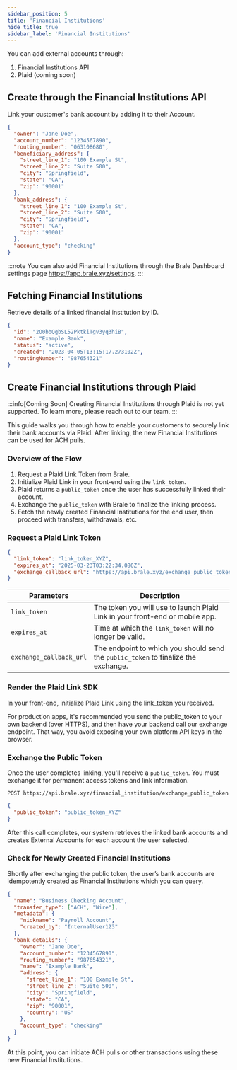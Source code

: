 ```yaml
---
sidebar_position: 5
title: 'Financial Institutions'
hide_title: true
sidebar_label: 'Financial Institutions'
---
```


<Intro
  heading="Financial Institutions"
  subheading="Financial Institutions represent your customer's financial accounts (bank accounts) that can be used to withdraw or receive funds."
/>

You can add external accounts through:

1. Financial Institutions API
2. Plaid (coming soon)

## Create through the Financial Institutions API

Link your customer's bank account by adding it to their Account.

<HTTPMethod
  method="POST"
  endpoint="https://api.brale.xyz/accounts/account_id/financial-institutions/external"
/>

```json title="Request"
{
  "owner": "Jane Doe",
  "account_number": "1234567890",
  "routing_number": "063108680",
  "beneficiary_address": {
    "street_line_1": "100 Example St",
    "street_line_2": "Suite 500",
    "city": "Springfield",
    "state": "CA",
    "zip": "90001"
  },
  "bank_address": {
    "street_line_1": "100 Example St",
    "street_line_2": "Suite 500",
    "city": "Springfield",
    "state": "CA",
    "zip": "90001"
  },
  "account_type": "checking"
}
```

:::note
You can also add Financial Institutions through the Brale Dashboard settings page https://app.brale.xyz/settings.
:::

## Fetching Financial Institutions

Retrieve details of a linked financial institution by ID.

<HTTPMethod
  method="GET"
  endpoint="https://api.brale.xyz/accounts/account_id/financial-institutions/:id"
/>

```json title="Response"
{
  "id": "2O0bbQgbSL52PktkiTgv3yq3hiB",
  "name": "Example Bank",
  "status": "active",
  "created": "2023-04-05T13:15:17.273102Z",
  "routingNumber": "987654321"
}
```

## Create Financial Institutions through Plaid

:::info[Coming Soon]
Creating Financial Institutions through Plaid is not yet supported. To learn more, please reach out to our team.
:::

This guide walks you through how to enable your customers to securely link their bank accounts via Plaid. After linking, the new Financial Institutions can be used for ACH pulls.

### Overview of the Flow

1. Request a Plaid Link Token from Brale.
2. Initialize Plaid Link in your front-end using the `link_token`.
3. Plaid returns a `public_token` once the user has successfully linked their account.
4. Exchange the `public_token` with Brale to finalize the linking process.
5. Fetch the newly created Financial Institutions for the end user, then proceed with transfers, withdrawals, etc.

### Request a Plaid Link Token

<HTTPMethod method="POST" endpoint="https://api.brale.xyz/financial_institution/plaid_link_token" />

```json title="Response"
{
  "link_token": "link_token_XYZ",
  "expires_at": "2025-03-23T03:22:34.086Z",
  "exchange_callback_url": "https://api.brale.xyz/exchange_public_token/{unique-id}"
}
```

| Parameters              | Description                                                                        |
| ----------------------- | ---------------------------------------------------------------------------------- |
| `link_token`            | The token you will use to launch Plaid Link in your front-end or mobile app.       |
| `expires_at`            | Time at which the `link_token` will no longer be valid.                            |
| `exchange_callback_url` | The endpoint to which you should send the `public_token` to finalize the exchange. |

### Render the Plaid Link SDK

In your front-end, initialize Plaid Link using the link_token you received.

For production apps, it's recommended you send the public_token to your own backend (over HTTPS), and then have your backend call our exchange endpoint. That way, you avoid exposing your own platform API keys in the browser.

### Exchange the Public Token

Once the user completes linking, you'll receive a `public_token`. You must exchange it for permanent access tokens and link information.

```
POST https://api.brale.xyz/financial_institution/exchange_public_token
```

```json title="Request"
{
  "public_token": "public_token_XYZ"
}
```

After this call completes, our system retrieves the linked bank accounts and creates External Accounts for each account the user selected.

### Check for Newly Created Financial Institutions

Shortly after exchanging the public token, the user’s bank accounts are idempotently created as Financial Institutions which you can query.

<HTTPMethod method="GET" endpoint="https://api.brale.xyz/financial_institutions/:id" />

```json title="Response"
{
  "name": "Business Checking Account",
  "transfer_type": ["ACH", "Wire"],
  "metadata": {
    "nickname": "Payroll Account",
    "created_by": "InternalUser123"
  },
  "bank_details": {
    "owner": "Jane Doe",
    "account_number": "1234567890",
    "routing_number": "987654321",
    "name": "Example Bank",
    "address": {
      "street_line_1": "100 Example St",
      "street_line_2": "Suite 500",
      "city": "Springfield",
      "state": "CA",
      "zip": "90001",
      "country": "US"
    },
    "account_type": "checking"
  }
}
```

At this point, you can initiate ACH pulls or other transactions using these new Financial Institutions.
